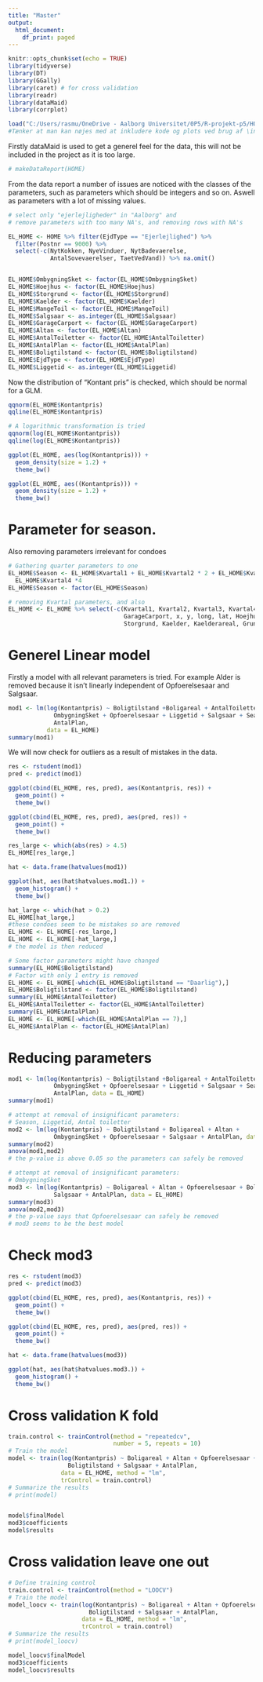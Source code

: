 ```yaml
---
title: "Master"
output:
  html_document:
    df_print: paged
---
```


```r
knitr::opts_chunk$set(echo = TRUE)
library(tidyverse)
library(DT)
library(GGally)
library(caret) # for cross validation
library(readr)
library(dataMaid)
library(corrplot)
```

```r

load("C:/Users/rasmu/OneDrive - Aalborg Universitet/0P5/R-projekt-p5/HOME dataset updated/HOME_med_koordinater.Rda")
#Tænker at man kan nøjes med at inkludere kode og plots ved brug af \includepdf i overleaf, altså ved at slette den smule lim tekst jeg skriver mellem code chunks og så knitte til pdf. Eller bare kopiere relevante chunks ind i andet dokument for at knitte.
```

Firstly dataMaid is used to get a generel feel for the data, this will not be included in the project as it is too large.

```r
# makeDataReport(HOME)
```

From the data report a number of issues are noticed with the classes of the parameters, such as parameters which should be integers and so on. Aswell as parameters with a lot of missing values.

```r
# select only "ejerlejligheder" in "Aalborg" and
# remove parameters with too many NA's, and removing rows with NA's

EL_HOME <- HOME %>% filter(EjdType == "Ejerlejlighed") %>% 
  filter(Postnr == 9000) %>% 
  select(-c(NytKokken, NyeVinduer, NytBadevaerelse, 
            AntalSovevaerelser, TaetVedVand)) %>% na.omit()


EL_HOME$OmbygningSket <- factor(EL_HOME$OmbygningSket)
EL_HOME$Hoejhus <- factor(EL_HOME$Hoejhus)
EL_HOME$Storgrund <- factor(EL_HOME$Storgrund)
EL_HOME$Kaelder <- factor(EL_HOME$Kaelder)
EL_HOME$MangeToil <- factor(EL_HOME$MangeToil)
EL_HOME$Salgsaar <- as.integer(EL_HOME$Salgsaar)
EL_HOME$GarageCarport <- factor(EL_HOME$GarageCarport)
EL_HOME$Altan <- factor(EL_HOME$Altan)
EL_HOME$AntalToiletter <- factor(EL_HOME$AntalToiletter)
EL_HOME$AntalPlan <- factor(EL_HOME$AntalPlan)
EL_HOME$Boligtilstand <- factor(EL_HOME$Boligtilstand)
EL_HOME$EjdType <- factor(EL_HOME$EjdType)
EL_HOME$Liggetid <- as.integer(EL_HOME$Liggetid)


```

Now the distribution of "Kontant pris" is checked, which should be normal for a GLM.

```r

qqnorm(EL_HOME$Kontantpris)
qqline(EL_HOME$Kontantpris)

# A logarithmic transformation is tried
qqnorm(log(EL_HOME$Kontantpris))
qqline(log(EL_HOME$Kontantpris))

ggplot(EL_HOME, aes(log(Kontantpris))) +
  geom_density(size = 1.2) +
  theme_bw()

ggplot(EL_HOME, aes((Kontantpris))) +
  geom_density(size = 1.2) +
  theme_bw()

```

# Parameter for season.

Also removing parameters irrelevant for condoes

```r
# Gathering quarter parameters to one
EL_HOME$Season <- EL_HOME$Kvartal1 + EL_HOME$Kvartal2 * 2 + EL_HOME$Kvartal3 * 3 + 
  EL_HOME$Kvartal4 *4
EL_HOME$Season <- factor(EL_HOME$Season)

# removing Kvartal parameters, and also 
EL_HOME <- EL_HOME %>% select(-c(Kvartal1, Kvartal2, Kvartal3, Kvartal4,
                                 GarageCarport, x, y, long, lat, Hoejhus,
                                 Storgrund, Kaelder, Kaelderareal, Grundareal))

```

# Generel Linear model

Firstly a model with all relevant parameters is tried. For example Alder is removed because it isn't linearly independent of Opfoerelsesaar and Salgsaar.

```r
mod1 <- lm(log(Kontantpris) ~ Boligtilstand +Boligareal + AntalToiletter + Altan +
             OmbygningSket + Opfoerelsesaar + Liggetid + Salgsaar + Season +
             AntalPlan, 
           data = EL_HOME)
summary(mod1)
```

We will now check for outliers as a result of mistakes in the data.


```r

res <- rstudent(mod1)
pred <- predict(mod1)

ggplot(cbind(EL_HOME, res, pred), aes(Kontantpris, res)) +
  geom_point() +
  theme_bw()

ggplot(cbind(EL_HOME, res, pred), aes(pred, res)) +
  geom_point() +
  theme_bw()

res_large <- which(abs(res) > 4.5)
EL_HOME[res_large,]

hat <- data.frame(hatvalues(mod1))

ggplot(hat, aes(hat$hatvalues.mod1.)) +
  geom_histogram() +
  theme_bw()

hat_large <- which(hat > 0.2)
EL_HOME[hat_large,]
#these condoes seem to be mistakes so are removed
EL_HOME <- EL_HOME[-res_large,]
EL_HOME <- EL_HOME[-hat_large,]
# the model is then reduced

# Some factor parameters might have changed
summary(EL_HOME$Boligtilstand)
# Factor with only 1 entry is removed
EL_HOME <- EL_HOME[-which(EL_HOME$Boligtilstand == "Daarlig"),]
EL_HOME$Boligtilstand <- factor(EL_HOME$Boligtilstand)
summary(EL_HOME$AntalToiletter)
EL_HOME$AntalToiletter <- factor(EL_HOME$AntalToiletter)
summary(EL_HOME$AntalPlan)
EL_HOME <- EL_HOME[-which(EL_HOME$AntalPlan == 7),]
EL_HOME$AntalPlan <- factor(EL_HOME$AntalPlan)

```

# Reducing parameters


```r
mod1 <- lm(log(Kontantpris) ~ Boligtilstand +Boligareal + AntalToiletter + Altan +
             OmbygningSket + Opfoerelsesaar + Liggetid + Salgsaar + Season +
             AntalPlan, data = EL_HOME)
summary(mod1)

# attempt at removal of insignificant parameters:
# Season, Liggetid, Antal toiletter
mod2 <- lm(log(Kontantpris) ~ Boligtilstand + Boligareal + Altan +
             OmbygningSket + Opfoerelsesaar + Salgsaar + AntalPlan, data = EL_HOME)
summary(mod2)
anova(mod1,mod2)
# the p-value is above 0.05 so the parameters can safely be removed

# attempt at removal of insignificant parameters:
# OmbygningSket
mod3 <- lm(log(Kontantpris) ~ Boligareal + Altan + Opfoerelsesaar + Boligtilstand +
             Salgsaar + AntalPlan, data = EL_HOME)
summary(mod3)
anova(mod2,mod3)
# the p-value says that Opfoerelsesaar can safely be removed
# mod3 seems to be the best model
```


# Check mod3

```r
res <- rstudent(mod3)
pred <- predict(mod3)

ggplot(cbind(EL_HOME, res, pred), aes(Kontantpris, res)) +
  geom_point() +
  theme_bw()

ggplot(cbind(EL_HOME, res, pred), aes(pred, res)) +
  geom_point() +
  theme_bw()

hat <- data.frame(hatvalues(mod3))

ggplot(hat, aes(hat$hatvalues.mod3.)) +
  geom_histogram() +
  theme_bw()


```


# Cross validation K fold

```r

train.control <- trainControl(method = "repeatedcv", 
                              number = 5, repeats = 10)
# Train the model
model <- train(log(Kontantpris) ~ Boligareal + Altan + Opfoerelsesaar +
                 Boligtilstand + Salgsaar + AntalPlan, 
               data = EL_HOME, method = "lm",
               trControl = train.control)
# Summarize the results
# print(model)


model$finalModel
mod3$coefficients
model$results

```

# Cross validation leave one out

```r

# Define training control
train.control <- trainControl(method = "LOOCV")
# Train the model
model_loocv <- train(log(Kontantpris) ~ Boligareal + Altan + Opfoerelsesaar +
                       Boligtilstand + Salgsaar + AntalPlan,
                     data = EL_HOME, method = "lm",
                     trControl = train.control)
# Summarize the results
# print(model_loocv)

model_loocv$finalModel
mod3$coefficients
model_loocv$results

```








